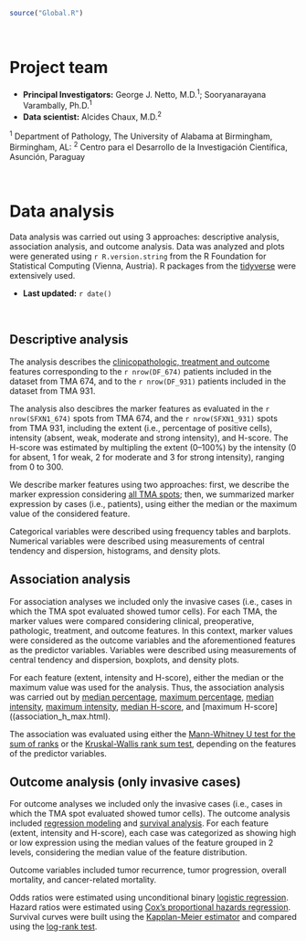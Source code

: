 ```r
source("Global.R")
```

\   

# Project team
- **Principal Investigators:** George J. Netto, M.D.^1^; Sooryanarayana Varambally, Ph.D.^1^
- **Data scientist:** Alcides Chaux, M.D.^2^

^1^ Department of Pathology, The University of Alabama at Birmingham, Birmingham, AL: ^2^ Centro para el Desarrollo de la Investigación Científica, Asunción, Paraguay

\   

# Data analysis {.tabset .tabset-pills .tabset-fade}
Data analysis was carried out using 3 approaches: descriptive analysis, association analysis, and outcome analysis. Data was analyzed and plots were generated using `r R.version.string` from the R Foundation for Statistical Computing (Vienna, Austria). R packages from the [tidyverse](https://cran.r-project.org/web/packages/tidyverse/index.html) were extensively used.

- **Last updated:** `r date()`

\   

## Descriptive analysis
The analysis describes the [clinicopathologic, treatment and outcome](descriptive_cpo.html) features corresponding to the `r nrow(DF_674)` patients included in the dataset from TMA 674, and to the `r nrow(DF_931)` patients included in the dataset from TMA 931.

The analysis also descibres the marker features as evaluated in the `r nrow(SFXN1_674)` spots from TMA 674, and the `r nrow(SFXN1_931)` spots from TMA 931, including the extent (i.e., percentage of positive cells), intensity (absent, weak, moderate and strong intensity), and H-score. The H-score was estimated by multipling the extent (0--100%) by the intensity (0 for absent, 1 for weak, 2 for moderate and 3 for strong intensity), ranging from 0 to 300.

We describe marker features using two approaches: first, we describe the marker expression considering [all TMA spots](descriptive_marker.html); then, we summarized marker expression by cases (i.e., patients), using either the median or the maximum value of the considered feature.

Categorical variables were described using frequency tables and barplots. Numerical variables were described using measurements of central tendency and dispersion, histograms, and density plots.

## Association analysis
For association analyses we included only the invasive cases (i.e., cases in which the TMA spot evaluated showed tumor cells). For each TMA, the marker values were compared considering clinical, preoperative, pathologic, treatment, and outcome features. In this context, marker values were considered as the outcome variables and the aforementioned features as the predictor variables. Variables were described using measurements of central tendency and dispersion, boxplots, and density plots.

For each feature (extent, intensity and H-score), either the median or the maximum value was used for the analysis. Thus, the association analysis was carried out by [median percentage](association_ext_med.html), [maximum percentage](association_ext_max.html), [median intensity](association_int_med.html), [maximum intensity](association_int_max.html), [median H-score](association_h_med.html), and [maximum H-score]((association_h_max.html).

The association was evaluated using either the [Mann-Whitney U test for the sum of ranks](https://en.wikipedia.org/wiki/Mann-Whitney_U_test) or the [Kruskal-Wallis rank sum test](https://en.wikipedia.org/wiki/Kruskal-Wallis_one-way_analysis_of_variance), depending on the features of the predictor variables.

## Outcome analysis (only invasive cases)
For outcome analyses we included only the invasive cases (i.e., cases in which the TMA spot evaluated showed tumor cells). The outcome analysis included [regression modeling](outcome_regression.html) and [survival analysis](outcome_survival.html). For each feature (extent, intensity and H-score), each case was categorized as showing high or low expression using the median values of the feature grouped in 2 levels, considering the median value of the feature distribution.

Outcome variables included tumor recurrence, tumor progression, overall mortality, and cancer-related mortality.

Odds ratios were estimated using unconditional binary [logistic regression](https://en.wikipedia.org/wiki/Logistic_regression). Hazard ratios were estimated using [Cox's proportional hazards regression](https://en.wikipedia.org/wiki/Proportional_hazards_model). Survival curves were built using the [Kapplan-Meier estimator](https://en.wikipedia.org/wiki/Kaplan-Meier_estimator) and compared using the [log-rank test](https://en.wikipedia.org/wiki/Log-rank_test).
